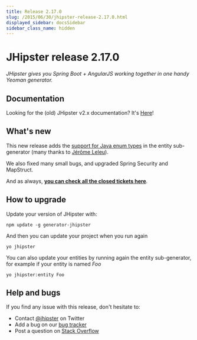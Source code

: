 ```yaml
---
title: Release 2.17.0
slug: /2015/06/30/jhipster-release-2.17.0.html
displayed_sidebar: docsSidebar
sidebar_class_name: hidden
---
```


JHipster release 2.17.0
==================

*JHipster gives you Spring Boot + AngularJS working together in one handy Yeoman generator.*

Documentation
----------

Looking for the (old) JHipster v2.x documentation? It's [Here](https://www.jhipster.tech/documentation-archive/)!

What's new
----------

This new release adds the [support for Java enum types](https://github.com/jhipster/generator-jhipster/issues/1376) in the entity sub-generator (many thanks to [Jérôme Leleu](https://twitter.com/leleuj)).

We also fixed many small bugs, and upgraded Spring Security and MapStruct.

And as always, __[you can check all the closed tickets here](https://github.com/jhipster/generator-jhipster/issues?q=milestone%3A2.17.0+is%3Aclosed)__.

How to upgrade
------------

Update your version of JHipster with:

```
npm update -g generator-jhipster
```

And then you can update your project when you run again

```
yo jhipster
```

You can also update your entities by running again the entity sub-generator, for example if your entity is named _Foo_

```
yo jhipster:entity Foo
```

Help and bugs
--------------

If you find any issue with this release, don't hesitate to:

- Contact [@jhipster](https://twitter.com/jhipster) on Twitter
- Add a bug on our [bug tracker](https://github.com/jhipster/generator-jhipster/issues?state=open)
- Post a question on [Stack Overflow](http://stackoverflow.com/tags/jhipster/info)
